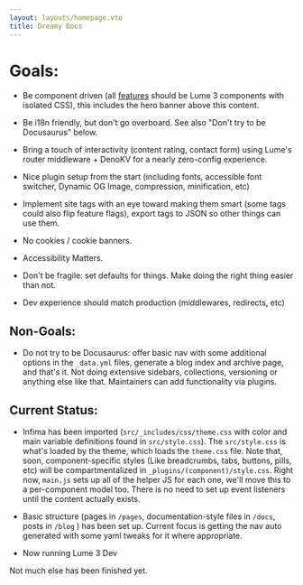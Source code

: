 ```yaml
---
layout: layouts/homepage.vto
title: Dreamy Docs
---
```


# Goals:

 - Be component driven (all [features](/features/) should be Lume 3 components with
   isolated CSS), this includes the hero banner above this content.

 - Be i18n friendly, but don't go overboard. See also "Don't try to be Docusaurus" 
   below.

 - Bring a touch of interactivity (content rating, contact form) using Lume's
   router middleware + DenoKV for a nearly zero-config experience.

 - Nice plugin setup from the start (including fonts, accessible font switcher,
   Dynamic OG Image, compression, minification, etc)

 - Implement site tags with an eye toward making them smart (some tags could also
   flip feature flags), export tags to JSON so other things can use them.

 - No cookies / cookie banners. 

 - Accessibility Matters.

 - Don't be fragile: set defaults for things. Make doing the right thing easier 
   than not.

 - Dev experience should match production (middlewares, redirects, etc)

## Non-Goals:

 - Do not try to be Docusaurus: offer basic nav with some additional options in
   the `_data.yml` files, generate a blog index and archive page, and that's it.
   Not doing extensive sidebars, collections, versioning or anything else like 
   that. Maintainers can add functionality via plugins. 

## Current Status:

  - Infima has been imported (`src/_includes/css/theme.css` with color and main variable
  definitions found in `src/style.css`). The `src/style.css` is what's loaded by the theme,
  which loads the `theme.css` file. Note that, soon, component-specific styles (Like breadcrumbs, 
  tabs, buttons, pills, etc) will be compartmentalized in `_plugins/(component)/style.css`. Right 
  now, `main.js` sets up all of the helper JS for each one, we'll move this to a per-component model 
  too. There is no need to set up event listeners until the content actually exists.

  - Basic structure (pages in `/pages`, documentation-style files in `/docs`, posts in `/blog`
  ) has been set up. Current focus is getting the nav auto generated with some yaml tweaks for
  it where appropriate.

  - Now running Lume 3 Dev 

Not much else has been finished yet. 
